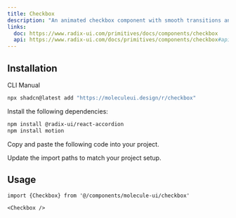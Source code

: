 ```yaml
---
title: Checkbox
description: "An animated checkbox component with smooth transitions and hover effects built on Radix UI primitives."
links:
  doc: https://www.radix-ui.com/primitives/docs/components/checkbox
  api: https://www.radix-ui.com/docs/primitives/components/checkbox#api-reference
---
```


<ComponentPreview name='checkbox-demo'/>

## Installation

<Tabs defaultValue='cli'>

<TabsList>
  <TabsTrigger value="cli">CLI</TabsTrigger>
  <TabsTrigger value="manual">Manual</TabsTrigger>
</TabsList>

<TabsContent value='cli'>

```bash
npx shadcn@latest add "https://moleculeui.design/r/checkbox"
```

</TabsContent>

<TabsContent value='manual'>

<Steps>

<Step>Install the following dependencies:</Step>


```bash
npm install @radix-ui/react-accordion
npm install motion
```

<Step>Copy and paste the following code into your project.</Step>

<ComponentSource
  title="components/molecule-ui/checkbox.tsx"
  name="checkbox"
/>

<Step>Update the import paths to match your project setup.</Step>

</Steps>

</TabsContent>

</Tabs>

<div className='mb-6'>

## Usage

```tsx
import {Checkbox} from '@/components/molecule-ui/checkbox'
```

```tsx
<Checkbox />
```

</div>